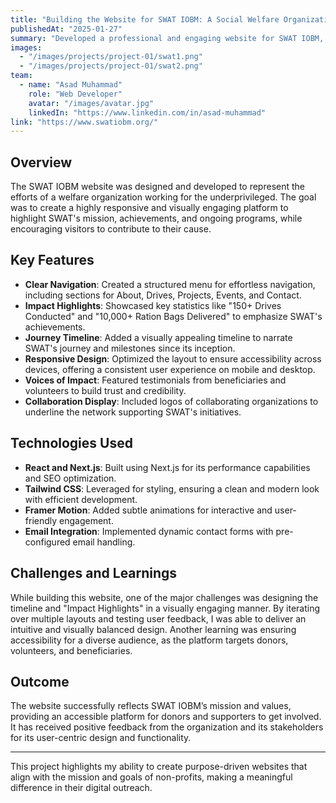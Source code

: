 ```yaml
---
title: "Building the Website for SWAT IOBM: A Social Welfare Organization"
publishedAt: "2025-01-27"
summary: "Developed a professional and engaging website for SWAT IOBM, showcasing their mission, impact, and initiatives for community welfare."
images:
  - "/images/projects/project-01/swat1.png"
  - "/images/projects/project-01/swat2.png"
team:
  - name: "Asad Muhammad"
    role: "Web Developer"
    avatar: "/images/avatar.jpg"
    linkedIn: "https://www.linkedin.com/in/asad-muhammad"
link: "https://www.swatiobm.org/"
---
```


## Overview

The SWAT IOBM website was designed and developed to represent the efforts of a welfare organization working for the underprivileged. The goal was to create a highly responsive and visually engaging platform to highlight SWAT's mission, achievements, and ongoing programs, while encouraging visitors to contribute to their cause.

## Key Features

- **Clear Navigation**: Created a structured menu for effortless navigation, including sections for About, Drives, Projects, Events, and Contact.
- **Impact Highlights**: Showcased key statistics like "150+ Drives Conducted" and "10,000+ Ration Bags Delivered" to emphasize SWAT's achievements.
- **Journey Timeline**: Added a visually appealing timeline to narrate SWAT's journey and milestones since its inception.
- **Responsive Design**: Optimized the layout to ensure accessibility across devices, offering a consistent user experience on mobile and desktop.
- **Voices of Impact**: Featured testimonials from beneficiaries and volunteers to build trust and credibility.
- **Collaboration Display**: Included logos of collaborating organizations to underline the network supporting SWAT's initiatives.

## Technologies Used

- **React and Next.js**: Built using Next.js for its performance capabilities and SEO optimization.
- **Tailwind CSS**: Leveraged for styling, ensuring a clean and modern look with efficient development.
- **Framer Motion**: Added subtle animations for interactive and user-friendly engagement.
- **Email Integration**: Implemented dynamic contact forms with pre-configured email handling.

## Challenges and Learnings

While building this website, one of the major challenges was designing the timeline and "Impact Highlights" in a visually engaging manner. By iterating over multiple layouts and testing user feedback, I was able to deliver an intuitive and visually balanced design. Another learning was ensuring accessibility for a diverse audience, as the platform targets donors, volunteers, and beneficiaries.

## Outcome

The website successfully reflects SWAT IOBM’s mission and values, providing an accessible platform for donors and supporters to get involved. It has received positive feedback from the organization and its stakeholders for its user-centric design and functionality.

---

This project highlights my ability to create purpose-driven websites that align with the mission and goals of non-profits, making a meaningful difference in their digital outreach.
